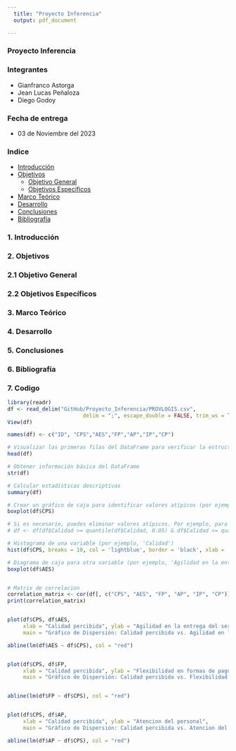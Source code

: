```yaml
---
  title: "Proyecto Inferencia"
  output: pdf_document

---
```


### Proyecto Inferencia

### Integrantes

- Gianfranco Astorga
- Jean Lucas Peñaloza
- Diego Godoy

### Fecha de entrega

- 03 de Noviembre del 2023

### Indice

- [Introducción](#introducción)
- [Objetivos](#objetivos)
  - [Objetivo General](#objetivo-general)
  - [Objetivos Específicos](#objetivos-específicos)
- [Marco Teórico](#marco-teórico)
- [Desarrollo](#desarrollo)
- [Conclusiones](#conclusiones)
- [Bibliografía](#bibliografía)

### 1. Introducción



### 2. Objetivos
### 2.1 Objetivo General
### 2.2 Objetivos Específicos

### 3. Marco Teórico

### 4. Desarrollo

### 5. Conclusiones

### 6. Bibliografía

### 7. Codigo


```r

library(readr)
df <- read_delim("GitHub/Proyecto_Inferencia/PROVLOGIS.csv", 
                        delim = ";", escape_double = FALSE, trim_ws = TRUE)
View(df)

names(df) <- c("ID", "CPS","AES","FP","AP","IP","CP")

# Visualizar las primeras filas del DataFrame para verificar la estructura de los datos
head(df)

# Obtener información básica del DataFrame
str(df)

# Calcular estadísticas descriptivas
summary(df)

# Crear un gráfico de caja para identificar valores atípicos (por ejemplo, en la variable 'Calidad')
boxplot(df$CPS)

# Si es necesario, puedes eliminar valores atípicos. Por ejemplo, para eliminar valores atípicos en la variable 'Calidad':
# df <- df[df$Calidad >= quantile(df$Calidad, 0.05) & df$Calidad <= quantile(df$Calidad, 0.95), ]

# Histograma de una variable (por ejemplo, 'Calidad')
hist(df$CPS, breaks = 10, col = 'lightblue', border = 'black', xlab = 'Calidad', main = 'Distribución de Calidad')

# Diagrama de caja para otra variable (por ejemplo, 'Agilidad en la entrega del servicio')
boxplot(df$AES)


# Matrix de correlacion
correlation_matrix <- cor(df[, c("CPS", "AES", "FP", "AP", "IP", "CP")])
print(correlation_matrix)


plot(df$CPS, df$AES, 
     xlab = "Calidad percibida", ylab = "Agilidad en la entrega del servicio",
     main = "Gráfico de Dispersión: Calidad percibida vs. Agilidad en la entrega")

abline(lm(df$AES ~ df$CPS), col = "red")


plot(df$CPS, df$FP, 
     xlab = "Calidad percibida", ylab = "Flexibilidad en formas de pago",
     main = "Gráfico de Dispersión: Calidad percibida vs. Flexibilidad de pago")


abline(lm(df$FP ~ df$CPS), col = "red")


plot(df$CPS, df$AP, 
     xlab = "Calidad percibida", ylab = "Atencion del personal",
     main = "Gráfico de Dispersión: Calidad percibida vs. Atencion del personal")

abline(lm(df$AP ~ df$CPS), col = "red")

```